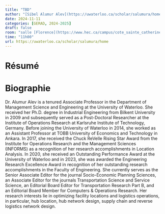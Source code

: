 ```yaml
---
title: "TBD"
author: "[Sibel Alumur Alev](https://uwaterloo.ca/scholar/salumura/home)"
date: 2024-11-11
categories: [GERAD, 2024-2025]
draft: false
room: "salle [Florence](https://www.hec.ca/campus/cote_sainte_catherine/1er_etage/salles_cours/florence.html)"
time: "11h00"
url: https://uwaterloo.ca/scholar/salumura/home
---
```


# Résumé

# Biographie

Dr. Alumur Alev is a tenured Associate Professor in the Department of Management Science and Engineering at the University of Waterloo. She received her Ph.D. degree in Industrial Engineering from Bilkent University in 2009 and subsequently served as a Post-Doctoral Researcher at the Institute of Operations Research at Karlsruhe Institute of Technology, Germany. Before joining the University of Waterloo in 2014, she worked as an Assistant Professor at TOBB University of Economics and Technology in Ankara. In 2017, she received the Chuck ReVelle Rising Star Award from the Institute for Operations Research and the Management Sciences (INFORMS) as a recognition of her research accomplishments in Location Analysis. In 2020, she received an Outstanding Performance Award at the University of Waterloo and in 2023, she was awarded the Engineering Research Excellence Award in recognition of her outstanding research accomplishments in the Faculty of Engineering.  She currently serves as the Senior Associate Editor for the journal Socio-Economic Planning Sciences, an Associate Editor for the journals Transportation Science and Service Science, an Editorial Board Editor for Transportation Research Part B, and an Editorial Board Member for Computers & Operations Research. Her research interests lie in optimizing facility locations and logistics operations, in particular, hub location, hub network design, supply chain and reverse logistics network design.
